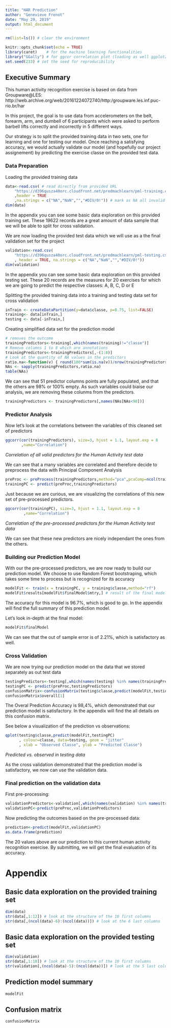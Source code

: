 ```yaml
---
title: "HAR Prediction"
author: "Genevieve Frenot"
date: "May 29, 2019"
output: html_document
---
```



```r
rm(list=ls()) # clear the environment
```

```r
knitr::opts_chunk$set(echo = TRUE)
library(caret)    # for the machine learning functionalities
library("GGally") # for ggcor correlation plot (loading as well ggplot2)
set.seed(233) # set the seed for reproducibility
```

## Executive Summary

This human activity recognition exercise is based on data from Groupware@LES:
http://web.archive.org/web/20161224072740/http:/groupware.les.inf.puc-rio.br/har

In this project, the goal is to use data from accelerometers on the belt, 
forearm, arm, and dumbell of 6 participants which were asked to perform barbell 
lifts correctly and incorrectly in 5 different ways. 

Our strategy is to split the provided training data in two sets, one for
learning and one for testing our model. Once reaching a satisfying accuracy,
we would actually validate our model (and hopefully our project assignement) 
by predicting the exercise classe on the provided test data.

### Data Preparation
Loading the provided training data
```r
data<-read.csv( # read directly from provided URL
    "https://d396qusza40orc.cloudfront.net/predmachlearn/pml-training.csv"
    ,header = TRUE
    ,na.strings = c("NA","NaN","","#DIV/0!")) # mark as NA all invalid entries
dim(data)
```

In the appendix you can see some basic data exploration on this provided training set.
These 19622 records are a great amount of data sample that we will be able to split for cross validation.

We are now loading the provided test data which we will use as a the final validation set for the project
```r
validation<-read.csv(
    "https://d396qusza40orc.cloudfront.net/predmachlearn/pml-testing.csv"
    , header = TRUE, na.strings = c("NA","NaN","","#DIV/0!"))
dim(validation)
```

In the appendix you can see some basic data exploration on this provided testing set. These 20 records are the measures for 20 exercises for which we are going to predict the respective classes: A, B, C, D or E

Splitting the provided training data into a training and testing data set for cross validation
```r
inTrain <- createDataPartition(y=data$classe, p=0.75, list=FALSE)
training<- data[inTrain,]
testing <- data[-inTrain,]
```

Creating simplified data set for the prediction model
```r
# removes the outcome 
trainingPredictors<-training[,which(names(training)!="classe")] 
# Remove columns 1 to 8 which are annotations
trainingPredictors<-trainingPredictors[,-(1:8)] 
# Look at the quantity of NA values in the predictors
ratio.na<-function(v) { round(100*sum(is.na(v))/nrow(trainingPredictors)) }
NAs <- sapply(trainingPredictors,ratio.na)
table(NAs)
```
We can see that 51 predictor columns points are fully populated, 
and that the others are 98% or 100% empty. As such variables could 
biaise our analysis, we are removing these colunms from the predictors.
```r
trainingPredictors <- trainingPredictors[,names(NAs[NAs<98])] 
```

### Predictor Analysis
Now let's look at the correlations between the variables of this cleaned set of predictors
```r
ggcorr(cor(trainingPredictors), size=3, hjust = 1.1, layout.exp = 8
       ,name="Correlation") 
```

*Correlation of all valid predictors for the Human Activity test data*

We can see that a many variables are correlated and therefore decide
to preprocess the data with Principal Component Analysis
```r
preProc <- preProcess(trainingPredictors,method="pca",pcaComp=ncol(trainingPredictors))
trainingPC <- predict(preProc,trainingPredictors)
```

Just because we are curious, we are visualizing the correlations of this new
set of pre-processed predictors.
```r
ggcorr(cor(trainingPC), size=3, hjust = 1.1, layout.exp = 8
        ,name="Correlation") 
```
*Correlation of the pre-processed predictors for the Human Activity test data*

We can see that these new predictors are nicely independant the ones from the others.

### Building our Prediction Model
With our the pre-processed predictors, we are now ready to build our prediction model.
We choose to use Random Forest bootstraping, which takes some time to process 
but is recognized for its accuracy 
```r
modelFit <- train(x = trainingPC, y = training$classe,method="rf") 
modelFit$results[modelFit$finalModel$mtry,] # result of the final model
```

The accuracy for this model is 96.7%, which is good to go. 
In the appendix will find the full summary of this prediction model.

Let's look in-depth at the final model:
```r
modelFit$finalModel
```

We can see that the out of sample error is of 2.21%, which is satisfactory as well.


### Cross Validation
We are now trying our prediction model on the data that we stored separately as out test data 
```r
testingPredictors<-testing[,which(names(testing) %in% names(trainingPredictors))]
testingPC <- predict(preProc,testingPredictors)
confusionMatrix<-confusionMatrix(testing$classe,predict(modelFit,testingPC))
confusionMatrix$overall[1]
```

The Overal Prediction Accuracy is 98,4%, which demonstrated that our prediction model is satisfactory.
In the appendix will find the all details on this confusion matrix.

See below a visualization of the prediction vs observations:
```r
qplot(testing$classe,predict(modelFit,testingPC)
      , colour=classe, data=testing, geom = "jitter"
      , xlab = "Observed Classe", ylab = "Predicted Classe")
```

*Predicted vs. observed in testing data*

As the cross validation demonstrated that the prediction model is satisfactory, 
we now can use the validation data. 

### Final prediction on the validation data
First pre-processing:
```r
validationPredictors<-validation[,which(names(validation) %in% names(trainingPredictors))]
validationPC<-predict(preProc,validationPredictors)
```

Now predicting the outcomes based on the pre-processed data:
```r
prediction<-predict(modelFit,validationPC)
as.data.frame(prediction)
```
The 20 values above are our prediction to this current human activity recognition exercise.
By submitting, we will get the final evaluation of its accuracy.



# Appendix

## Basic data exploration on the provided training set
```r
dim(data)
str(data[,1:12]) # look at the structure of the 10 first columns 
str(data[,(ncol(data)-6):(ncol(data))]) # look at the 6 last columns
```

## Basic data exploration on the provided testing set
```r
dim(validation)
str(data[,1:10]) # look at the structure of the 10 first columns 
str(validation[,(ncol(data)-5):(ncol(data))]) # look at the 5 last columns
```

## Prediction model summary
```r
modelFit
```
## Confusion matrix
```r
confusionMatrix
```


